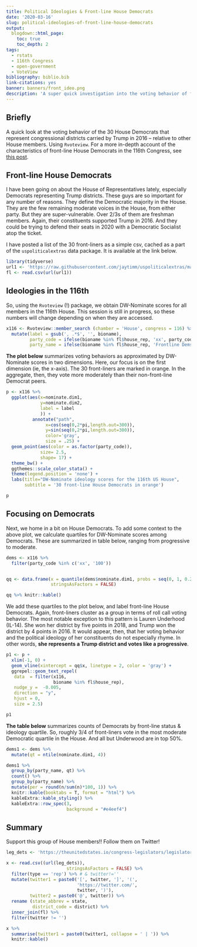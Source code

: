 ```yaml
---
title: Political Ideologies & Front-line House Democrats
date: '2020-03-16'
slug: political-ideologies-of-front-line-house-democrats
output:
  blogdown::html_page:
    toc: true
    toc_depth: 2
tags:
  - rstats
  - 116th Congress
  - open-government
  - VoteView
bibliography: biblio.bib
link-citations: yes
banner: banners/front_ideo.png
description: 'A super quick investigation into the voting behavior of front-line House Democrats.'
---
```



## Briefly

A quick look at the voting behavior of the 30 House Democrats that represent congressional districts carried by Trump in 2016 -- relative to other House members.    Using `Rvoteview`.  For a more in-depth account of the characteristics of front-line House Democrats in the 116th Congress, see [this post](https://www.jtimm.net/2019/12/13/frontline-democrats/).



## Front-line House Democrats

I have been going on about the House of Representatives lately, especially Democrats representing Trump districts.  These guys are so important for any number of reasons.  They define the Democratic majority in the House.  They are the few remaining moderate voices in the House, from either party.  But they are super-vulnerable.  Over 2/3s of them are freshman members. Again, their constituents supported Trump in 2016.  And they could be trying to defend their seats in 2020 with a Democratic Socialist atop the ticket.


I have posted a list of the 30 front-liners as a simple csv, cached as a part of the `uspoliticalextras` data package.  It is available at the link below. 

```r
library(tidyverse)
url1 <- 'https://raw.githubusercontent.com/jaytimm/uspoliticalextras/master/clean-data-sets/thirty-one-house-democrats.csv'
fl <- read.csv(url(url1)) 
```



## Ideologies in the 116th

So, using the `Rvoteview` (!) package, we obtain DW-Nominate scores for all members in the 116th House.  This session is still in progress, so these numbers will change depending on when they are accessed.  

```r
x116 <- Rvoteview::member_search (chamber = 'House', congress = 116) %>%
  mutate(label = gsub(', .*$', '', bioname),
         party_code = ifelse(bioname %in% fl$house_rep, 'xx', party_code),
         party_name = ifelse(bioname %in% fl$house_rep, 'Frontline Dems', 'Other Dems'))
```


**The plot below** summarizes voting behaviors as approximated by DW-Nominate scores in two dimensions.  Here, our focus is on the first dimension (ie, the x-axis).  The 30 front-liners are marked in orange.  In the aggregate, then, they vote more moderately than their non-front-line Democrat peers.  

```r
p <- x116 %>%
  ggplot(aes(x=nominate.dim1, 
             y=nominate.dim2,
             label = label
             )) +
          annotate("path",
               x=cos(seq(0,2*pi,length.out=300)),
               y=sin(seq(0,2*pi,length.out=300)),
               color='gray',
               size = .25) +
  geom_point(aes(color = as.factor(party_code)), 
             size= 2.5, 
             shape= 17) +
  theme_bw() +
  ggthemes::scale_color_stata() +
  theme(legend.position = 'none') +
  labs(title="DW-Nominate ideology scores for the 116th US House",
       subtitle = '30 front-line House Democrats in orange')

p
```



## Focusing on Democrats

Next, we home in a bit on House Democrats.   To add some context to the above plot, we calculate quartiles for DW-Nominate scores among Democrats.  These are summarized in table below, ranging from progressive to moderate.

```r
dems <- x116 %>%
  filter(party_code %in% c('xx', '100')) 


qq <- data.frame(x = quantile(dems$nominate.dim1, probs = seq(0, 1, 0.25)),
                 stringsAsFactors = FALSE)

qq %>% knitr::kable()
```


We add these quartiles to the plot below, and label front-line House Democrats.  Again, front-liners cluster as a group in terms of roll call voting behavior.  The most notable exception to this pattern is Lauren Underhood (IL-14). She won her district by five points in 2018, and Trump won the district by 4 points in 2016.  It would appear, then, that her voting behavior and the political ideology of her constituents do not especially rhyme.  In  other words, **she represents a Trump district and votes like a progressive**. 

```r
p1 <- p +
  xlim(-1, 0) +
  geom_vline(xintercept = qq$x, linetype = 2, color = 'gray') +
  ggrepel::geom_text_repel(
   data  = filter(x116, 
                  bioname %in% fl$house_rep),
   nudge_y =  -0.005,
   direction = "y",
   hjust = 0, 
   size = 2.5)

p1
```


**The table below** summarizes counts of Democrats by front-line status & ideology quartile.  So, roughly 3/4 of front-liners vote in the most moderate Democratic quartile in the House. And all but Underwood are in top 50%.  

```r
dems1 <- dems %>%
  mutate(qt = ntile(nominate.dim1, 4))

dems1 %>% 
  group_by(party_name, qt) %>%
  count() %>%
  group_by(party_name) %>%
  mutate(per = round(n/sum(n)*100, 1)) %>%
  knitr::kable(booktabs = T, format = "html") %>%
  kableExtra::kable_styling() %>%
  kableExtra::row_spec(3,  
                       background = "#e4eef4")
```


## Summary

Support this group of House members!! Follow them on Twitter!

```r
leg_dets <- 'https://theunitedstates.io/congress-legislators/legislators-current.csv'

x <- read.csv((url(leg_dets)),
                       stringsAsFactors = FALSE) %>%
  filter(type == 'rep') %>% # & twitter!=''
  mutate(twitter1 = paste0('[', twitter, ']', '(',
                           'https://twitter.com/',
                           twitter, ')'),
         twitter2 = paste0('@', twitter)) %>%
  rename (state_abbrev = state,
          district_code = district) %>%
  inner_join(fl) %>%
  filter(twitter != '')

x %>%
  summarise(twitter1 = paste0(twitter1, collapse = ' | ')) %>%
  knitr::kable()
```



